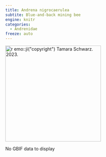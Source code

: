 ```yaml
---
title: Andrena nigrocaerulea
subtite: Blue-and-back mining bee
engine: knitr
categories:
  - Andrenidae
freeze: auto
---
```

[![`r emo::ji("copyright")` Tamara Schwarz. 2023.](/files/no_bee.png){height=300}](https://inaturalist.ca/observations/158278461)

No GBIF data to display
